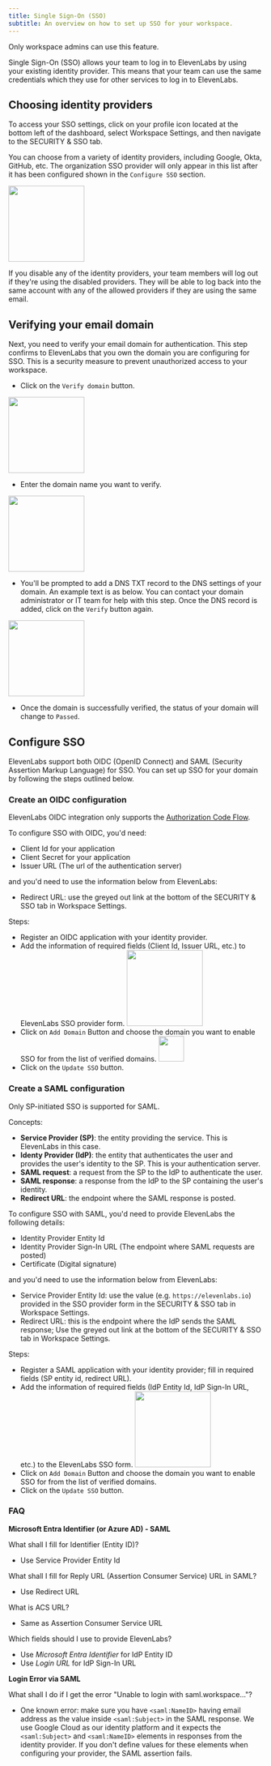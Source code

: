 ```yaml
---
title: Single Sign-On (SSO)
subtitle: An overview on how to set up SSO for your workspace.
---
```


<Info> Only workspace admins can use this feature. </Info>

Single Sign-On (SSO) allows your team to log in to ElevenLabs by using your existing identity provider. This means that your team can use the same credentials which they use for other services to log in to ElevenLabs.

## Choosing identity providers

To access your SSO settings, click on your profile icon located at the bottom left of the dashboard, select Workspace Settings, and then navigate to the SECURITY & SSO tab.

You can choose from a variety of identity providers, including Google, Okta, GitHub, etc. The organization SSO provider will only appear in this list after it has been configured shown in the `Configure SSO` section.

<img height="150" src="../../product/workspace/images/identity_providers.webp" />

If you disable any of the identity providers, your team members will log out if they're using the disabled providers. They will be able to log back into the same account with any of the allowed providers if they are using the same email.

## Verifying your email domain

Next, you need to verify your email domain for authentication. This step confirms to ElevenLabs that you own the domain you are configuring for SSO. This is a security measure to prevent unauthorized access to your workspace.

- Click on the `Verify domain` button.

<img height="150" src="../../product/workspace/images/verify_domain_button.webp" />

- Enter the domain name you want to verify.

<img height="150" src="../../product/workspace/images/domain_verification.webp" />

- You'll be prompted to add a DNS TXT record to the DNS settings of your domain. An example text is as below. You can contact your domain administrator or IT team for help with this step. Once the DNS record is added, click on the `Verify` button again.

<img height="150" src="../../product/workspace/images/dns_records.webp" />

- Once the domain is successfully verified, the status of your domain will change to `Passed`.

## Configure SSO

ElevenLabs support both OIDC (OpenID Connect) and SAML (Security Assertion Markup Language) for SSO. You can set up SSO for your domain by following the steps outlined below.

### Create an OIDC configuration

ElevenLabs OIDC integration only supports the [Authorization Code Flow](https://auth0.com/docs/get-started/authentication-and-authorization-flow/authorization-code-flow).

To configure SSO with OIDC, you'd need:

- Client Id for your application
- Client Secret for your application
- Issuer URL (The url of the authentication server)

and you'd need to use the information below from ElevenLabs:

- Redirect URL: use the greyed out link at the bottom of the SECURITY & SSO tab in Workspace Settings.

Steps:

- Register an OIDC application with your identity provider.
- Add the information of required fields (Client Id, Issuer URL, etc.) to ElevenLabs SSO provider form.
  <img height="150" src="../../product/workspace/images/sso_oidc.webp" />
- Click on `Add Domain` Button and choose the domain you want to enable SSO for from the list of verified domains.
  <img height="50" src="../../product/workspace/images/add_domains.webp" />
- Click on the `Update SSO` button.

### Create a SAML configuration

<Info> Only SP-initiated SSO is supported for SAML.</Info>

Concepts:

- **Service Provider (SP)**: the entity providing the service. This is ElevenLabs in this case.
- **Identy Provider (IdP)**: the entity that authenticates the user and provides the user's identity to the SP. This is your authentication server.
- **SAML request**: a request from the SP to the IdP to authenticate the user.
- **SAML response**: a response from the IdP to the SP containing the user's identity.
- **Redirect URL**: the endpoint where the SAML response is posted.

To configure SSO with SAML, you'd need to provide ElevenLabs the following details:

- Identity Provider Entity Id
- Identity Provider Sign-In URL (The endpoint where SAML requests are posted)
- Certificate (Digital signature)

and you'd need to use the information below from ElevenLabs:

- Service Provider Entity Id: use the value (e.g. `https://elevenlabs.io`) provided in the SSO provider form in the SECURITY & SSO tab in Workspace Settings.
- Redirect URL: this is the endpoint where the IdP sends the SAML response; Use the greyed out link at the bottom of the SECURITY & SSO tab in Workspace Settings.

Steps:

- Register a SAML application with your identity provider; fill in required fields (SP entity id, redirect URL).
- Add the information of required fields (IdP Entity Id, IdP Sign-In URL, etc.) to the ElevenLabs SSO form.
  <img height="150" src="../../product/workspace/images/sso_saml.webp" />
- Click on `Add Domain` Button and choose the domain you want to enable SSO for from the list of verified domains.
- Click on the `Update SSO` button.

### FAQ

**Microsoft Entra Identifier (or Azure AD) - SAML**

What shall I fill for Identifier (Entity ID)?

- Use Service Provider Entity Id

What shall I fill for Reply URL (Assertion Consumer Service) URL in SAML?

- Use Redirect URL

What is ACS URL?

- Same as Assertion Consumer Service URL

Which fields should I use to provide ElevenLabs?

- Use _Microsoft Entra Identifier_ for IdP Entity ID
- Use _Login URL_ for IdP Sign-In URL

**Login Error via SAML**

What shall I do if I get the error "Unable to login with saml.workspace..."?

- One known error: make sure you have `<saml:NameID>` having email address as the value inside `<saml:Subject>` in the SAML response. We use Google Cloud as our identity platform and it expects the `<saml:Subject>` and `<saml:NameID>` elements in responses from the identity provider. If you don't define values for these elements when configuring your provider, the SAML assertion fails.

